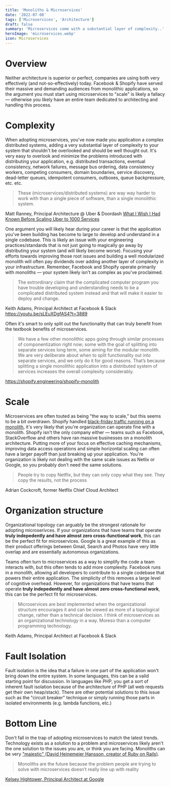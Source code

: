 ```yaml
---
title: 'Monoliths & Microservices'
date: '2022-07-08'
tags: ['Microservices', 'Architecture']
draft: false
summary: 'Microservices come with a substantial layer of complexity..'
heroImage: 'microservices.webp'
icon: Microservices
---
```


# Overview

Neither architecture is superior or perfect, companies are using both very effectively (and not-so-effectively) today. Facebook & Shopify have served their massive and demanding audiences from monolithic applications, so the argument you must start using microservices to "scale" is likely a fallacy — otherwise you likely have an entire team dedicated to architecting and handling this process.

# Complexity

When adopting microservices, you've now made you application a complex distributed systems, adding a very substantial layer of complexity to your system that shouldn't be overlooked and should be well thought out. It's very easy to overlook and minimize the problems introduced with distributing your application, e.g. distributed transactions, eventual consistency, network failures, message bus ordering, data consistency workers, competing consumers, domain boundaries, service discovery, dead-letter queues, idempotent consumers, outboxes, queue backpressure, etc. etc.

> These (microservices/distributed systems) are way way harder to work with than a single piece of software, than a single monolithic system.

Matt Ranney, Principal Architecture @ Uber & Doordash [What I Wish I Had Known Before Scaling Uber to 1000 Services](https://youtu.be/kb-m2fasdDY?t=430)

One argument you will likely hear during your career is that the application you've been building has become to large to develop and understand in a single codebase. This is likely an issue with your engineering practices/standards that is not just going to magically go away by distributing your system (and will likely become worse). Focusing your efforts towards improving those root issues and building a well modularized monolith will often pay dividends over adding another layer of complexity in your infrastructure. Remember, Facebook and Shopify operate primarily with monoliths — your system likely isn't as complex as you've proclaimed.

> The extrordinary claim that the complicated computer program you have trouble developing and understanding needs to be a complicated distributed system instead and that will make it easier to deploy and change.

Keith Adams, Principal Architect at Facebook & Slack https://youtu.be/sLEuXDgfAS4?t=3889

Often it's smart to only split out the functionality that can truly benefit from the textbook benefits of microservices.

> We have a few other monolithic apps going through similar processes of componentization right now; some with the goal of splitting into separate services long term, some aiming for the modular monolith. We are very deliberate about when to split functionality out into separate services, and we only do it for good reasons. That’s because splitting a single monolithic application into a distributed system of services increases the overall complexity considerably.

https://shopify.engineering/shopify-monolith

# Scale

Microservices are often touted as being "the way to scale," but this seems to be a bit overdrawn. Shopify handled [black-friday traffic running on a monolith](https://twitter.com/ShopifyEng/status/1465806691543531525), it's very likely that you're organization can operate fine with a monolith. Shopify isn't the only company either — teams such as Facebook, StackOverflow and others have ran massive businesses on a monolith architecture. Putting more of your focus on effective caching mechanisms, improving data access operations and simple horizontal scaling can often have a larger payoff than just breaking up your application. You're organization is likely not dealing with the same scale issues as Netlix or Google, so you probably don't need the same solutions.

> People try to copy Netflix, but they can only copy what they see. They copy the results, not the process

Adrian Cockcroft, former Netflix Chief Cloud Architect

# Organization structure

Organizational topology can arguably be the strongest rationale for adopting microserivces. If your organizations that have teams that operate **truly indepedently and have almost zero cross-functional work**, this can be the perfect fit for microservices. Google is a great example of this as their product offerings between Gmail, Search and Photos have very little overlap and are essentially autonomous organizations.

Teams often turn to microservices as a way to simplify the code a team interacts with, but this often tends to add more complexity. Facebook runs in a monolith, allowing all developers to contribute to a single codebase that powers their entire application. The simplicity of this removes a large level of cognitive overhead. However, for organizations that have teams that operate **truly indepedently and have almost zero cross-functional work**, this can be the perfect fit for microservices.

> Microservices are best implemented when the organizational structure encourages it and can be viewed as more of a topological change, rather than a technical decision.
> I think of microservices as an organizational technology in a way. Moreso than a computer programming technology.

Keith Adams, Principal Architect at Facebook & Slack

# Fault Isolation

Fault isolation is the idea that a failure in one part of the application won't bring down the entire system. In some languages, this can be a valid starting point for discussion. In languages like PHP, you get a sort of inherent fault isolation because of the architecture of PHP (all web requests get their own heap/stack). There are other potential solutions to this issue such as the "circuit breaker" technique or simply running those parts in isolated environments (e.g. lambda functions, etc.)

# Bottom Line

Don't fall in the trap of adopting microservices to match the latest trends. Technology exists as a solution to a problem and microservices likely aren't the one solution to the issues you are, or think you are facing. Monoliths can be very ["majestic" (David Heinemeier Hansson, creator of Ruby on Rails)](https://m.signalvnoise.com/the-majestic-monolith/).

> Monoliths are the future because the problem people are trying to solve with microservices doesn’t really line up with reality

[Kelsey Hightower, Principal Architect at Google](https://changelog.com/posts/monoliths-are-the-future)
